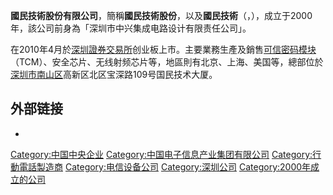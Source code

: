 {{Unreferenced|time=2019-08-15T23:14:28+00:00}}
'''國民技術股份有限公司'''，簡稱'''國民技術股份'''，以及'''國民技術'''（{{lang-en|Nations Technologies Incorporated}}，{{szse|300077}}），成立于2000年，該公司前身為「深圳市中兴集成电路设计有限责任公司」。

在2010年4月於[[深圳證券交易所|深圳證券交易所]]创业板上市。主要業務生產及銷售[[可信平台模块|可信密码模块]]（TCM）、安全芯片、无线射频芯片等，地區則有北京、上海、美国等，總部位於[[深圳市|深圳市]][[南山区|南山区]]高新区北区宝深路109号国民技术大厦。

==外部链接==
*{{官网|https://www.nationstech.com/}}

{{公司小作品}}
{{SZSECI}}
[[Category:中国中央企业|Category:中国中央企业]]
[[Category:中国电子信息产业集团有限公司|Category:中国电子信息产业集团有限公司]]
[[Category:行動電話製造商|Category:行動電話製造商]]
[[Category:电信设备公司|Category:电信设备公司]]
[[Category:深圳公司|Category:深圳公司]]
[[Category:2000年成立的公司|Category:2000年成立的公司]]